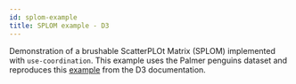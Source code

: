 ```yaml
---
id: splom-example
title: SPLOM example - D3
---
```


Demonstration of a brushable ScatterPLOt Matrix (SPLOM) implemented with `use-coordination`.
This example uses the Palmer penguins dataset and reproduces this [example](https://observablehq.com/@d3/brushable-scatterplot-matrix) from the D3 documentation.

<SplomExampleWrapper />
